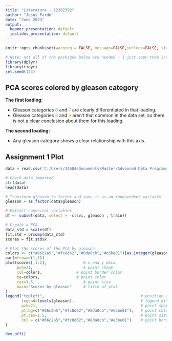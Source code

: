 ```yaml
---
title: "Literature - 22202392"
author: "Jesus Pardo"
date: "June 2023"
output:
  beamer_presentation: default
  ioslides_presentation: default
---
```


```r
knitr::opts_chunk$set(warning = FALSE, message=FALSE,include=FALSE, size=15)
```


```r
# Note: not all of the packages below are needed - I just copy them into all my presentations
library(dplyr)
library(tidyr)
set.seed(123)
```


## PCA scores colored by gleason category

__The first loading:__

- Gleason categories <span style="color: #66c2a5;">6</span> and <span style="color: #fc8d62;">7</span> are clearly differentiated in that loading.
\vspace{2mm}
- Gleason categories <span style="color: #8da0cb;">8</span> and <span style="color: #e5be01;">9</span> aren't that common in the data set, so there is not a clear conclusion about them for this loading.


__The second loading:__

- Any gleason category shows a clear relationship with this axis.

## Assignment 1 Plot

```r
data = read.csv('C:/Users/34684/Documents/Master/Advanced Data Programming with R/Data/prostate.csv',header = TRUE)

# Check data imported
str(data)
head(data)

# Transform gleason to factor and save it as an independent variable
gleason = as.factor(data$gleason)

# Extract numerical variables
df <- subset(data, select = -c(svi, gleason , train))

# Create a PCA
data_std = scale(df)
fit.std = prcomp(data_std)
scores = fit.std$x
```

```r
# Plot the scores of the PCA by gleason
colors <- c("#66c2a5","#fc8d62","#8da0cb","#e5be01")[as.integer(gleason)]
par(mfrow=c(1,1))
plot(scores[,1:2],                # x and y data
     pch=21,                      # point shape
     col=colors,               # point border color
     bg=colors,                # point color
     cex=1.5,                     # point size
     main="Scores by gleason"     # title of plot
)
legend("topleft",                                          # position of legend
       legend=levels(gleason),                             # legend display
       pch=21,                                             # point shape
       pt.bg=c("#66c2a5","#fc8d62","#8da0cb","#e5be01"),   # point colors
       pt.cex=1.5,                                         # point size
       col = c("#66c2a5","#fc8d62","#8da0cb","#e5be01")    # point border color
)
```


```r
dev.off()
```



